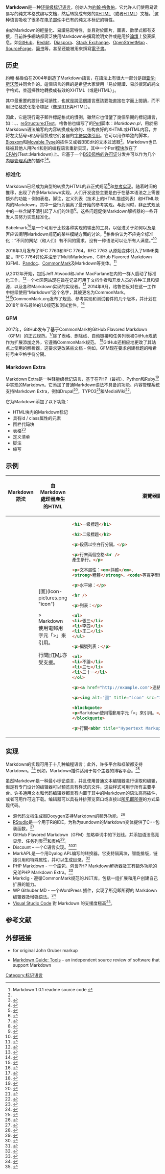 {{NoteTA|G1=IT}}
{{Infobox file format
| child = 
| name = Markdown
| logo = Markdown-mark.svg
| icon_size = 
| iconcaption = 
| screenshot = 
| screenshot_size = 
| caption = 
| _noextcode = on
| extension = 
| extensions = <code>.md</code>, <code>.markdown</code><ref>[[Daring_Fireball|Daring Fireball]] [http://daringfireball.net/linked/2014/01/08/markdown-extension statement] {{Wayback|url=http://daringfireball.net/linked/2014/01/08/markdown-extension |date=20140128230832 }} by creator [[John_Gruber|John Gruber]]</ref><ref name="rfc7763"/>
| _nomimecode = on
| mime = <code>text/markdown</code><ref name="rfc7763">[https://tools.ietf.org/html/rfc7763 RFC 7763] {{Wayback|url=https://tools.ietf.org/html/rfc7763 |date=20200125164737 }} - The text/markdown Media Type</ref>
| type code = 
| uniform type = <code>net.daringfireball.markdown</code>
| conforms to = 
| magic = 
| owner = [[約翰·格魯伯|約翰·格魯伯]]（與[[亞倫·斯沃茨|亞倫·斯沃茨]]在語法上合作）
| released = {{start date and age|2004|03|19|paren=yes}}<ref name="markdown-swartz">{{cite web|url=http://www.aaronsw.com/weblog/001189|title=Markdown|date=2004-03-19|work=Aaron Swartz: The Weblog|first=Aaron|last=Swartz|authorlink=Aaron Swartz|accessdate=2016-02-04|archive-date=2017-12-24|archive-url=https://web.archive.org/web/20171224200232/http://www.aaronsw.com/weblog/001189|dead-url=no}}</ref><ref name="gruber-2004-release">{{cite web|url=http://daringfireball.net/projects/markdown/|archiveurl=https://web.archive.org/web/20040402182332/http://daringfireball.net/projects/markdown/|archivedate=2004-04-02|title=Daring Fireball: Markdown|work=[[Daring_Fireball|Daring Fireball]]|first=John|last=Gruber|authorlink=John Gruber|accessdate=2014-04-25|dead-url=no}}</ref>
| latest release version = 1.0.1
| latest release date = {{start date and age|2004|12|17|paren=yes}}<ref name="md" />
| genre = [[标记语言|标记语言]]
| container for = 
| contained by = 
| extended from = 
| extended to = [[MultiMarkdown|MultiMarkdown]], [[Markdown_Extra|Markdown Extra]], [[CommonMark|CommonMark]]<ref name="rfc7764">[https://tools.ietf.org/html/rfc7764 RFC7764] {{Wayback|url=https://tools.ietf.org/html/rfc7764 |date=20200125164756 }} – Guidance on Markdown:  Design Philosophies, Stability Strategies, and Select Registrations</ref>
| standard = 
| standards = 
| free = 是<ref name="license">{{cite web |url=http://daringfireball.net/projects/markdown/license |title=Markdown: License |publisher=Daring Fireball |date= |accessdate=2014-04-25 |archive-date=2020-02-18 |archive-url=https://web.archive.org/web/20200218183533/https://daringfireball.net/projects/markdown/license |dead-url=no }}</ref>
| url = {{URL|https://daringfireball.net/projects/markdown}}
}}

'''Markdown'''是一种[[轻量级标记语言|轻量级标记语言]]，创始人为[[約翰·格魯伯|約翰·格魯伯]]。它允许人们使用易读易写的纯文本格式编写文档，然后转换成有效的[[XHTML|XHTML]]（或者[[HTML|HTML]]）文档。<ref name="md">Markdown 1.0.1 readme source code {{cite web|url=http://daringfireball.net/projects/markdown/|title=Daring Fireball - Markdown|date=2004-12-17|accessdate=2012-03-19|archive-date=2004-04-02|archive-url=https://web.archive.org/web/20040402182332/http://daringfireball.net/projects/markdown/|dead-url=no}}</ref>这种语言吸收了很多在[[电子邮件|电子邮件]]中已有的纯文本标记的特性。

由於Markdown的輕量化、易讀易寫特性，並且對於圖片，圖表、數學式都有支援，目前許多網站都廣泛使用Markdown來撰寫說明文件或是用於[[网络论坛|論壇]]上發表訊息。如[[GitHub|GitHub]]、[[Reddit|Reddit]]、[[Diaspora_(社交网络)|Diaspora]]、[[Stack_Exchange|Stack Exchange]]、[[OpenStreetMap|OpenStreetMap]] 、[[SourceForge|SourceForge]]、[[简书|简书]]等，甚至还能被用來撰寫[[電子書|電子書]]。

== 历史 ==
約翰·格魯伯在2004年創造了Markdown語言，在語法上有很大一部分是跟[[亚伦·斯沃茨|亚伦·斯沃茨]]共同合作的。這個語言的目的是希望大家使用「易於閱讀、易於撰寫的純文字格式，並選擇性地轉換成有效的XHTML（或是HTML）」。

其中最重要的設計是可讀性，也就是說這個語言應該要能直接在字面上閱讀，而不用记忆格式化指令標記（像是[[RTF|RTF]]與HTML）。

因此，它是現行電子郵件標記格式的慣例，雖然它也借鑒了幾個早期的標記語言，如：{{tsl|en|Setext|}}、{{tsl|en|Textile (markup language)|}}、[[reStructuredText|reStructuredText]]。格魯伯也编写了的[[Perl|Perl]]脚本：''Markdown.pl''，用於把Markdown语法编写的内容转换成有效的、结构良好的XHTML或HTML内容，并将左尖括号<code><</code>和<code>[[ampersand|&]]</code>号替换成它们各自的[[字符实体引用|字符实体引用]]。它可以用作单独的脚本，[[Blosxom|Blosxom]]和[[Movable_Type|Movable Type]]的插件又或者BBEdit的文本过滤器<ref name="md" />。Markdown也已经被其他人用Perl和别的编程语言重新实现，其中一个Perl[[模块_(程序设计)|模块]]放在了[[CPAN|CPAN]](Text::Markdown)上。它基于一个[[BSD许可证#BSD风格的许可证|BSD风格的许可证]]分发并可以作为几个[[内容管理系统|内容管理系统]]的插件<ref>{{Cite web|url=http://arstechnica.com/apple/news/2009/03/marsedit-23-ties-the-knot-with-tumblr-support.ars|title=MarsEdit 2.3 ties the knot with Tumblr support - Ars Technica|accessdate=2009-08-11|archive-date=2011-08-21|archive-url=https://web.archive.org/web/20110821051851/http://arstechnica.com/apple/news/2009/03/marsedit-23-ties-the-knot-with-tumblr-support.ars|dead-url=no}}</ref><ref>{{Cite web|url=http://arstechnica.com/open-source/news/2008/07/review-practical-django-projects.ars|title=Review: Practical Django Projects - Ars Technica|accessdate=2009-08-11|archive-date=2011-06-07|archive-url=https://web.archive.org/web/20110607191242/http://arstechnica.com/open-source/news/2008/07/review-practical-django-projects.ars|dead-url=no}}</ref>。

=== 标准化 ===
Markdown已经成为典型的转换为HTML的非正式规范<ref>{{Cite web |url=https://daringfireball.net/projects/markdown/syntax |title=存档副本 |accessdate=2019-02-18 |archive-date=2019-09-09 |archive-url=https://web.archive.org/web/20190909051956/https://daringfireball.net/projects/markdown/syntax |dead-url=no }}</ref>和[[参考实现|参考实现]]。随着时间的推移，出现了许多Markdown实现。人们开发这些主要是由于在基本语法之上需要额外的功能 - 例如表格，脚注，定义列表（技术上的HTML描述列表）和HTML块内的Markdown。其中一些行为偏离了最开始的参考实现。与此同时，非正式规范中的一些含糊不清引起了人们的注意<ref>{{cite web|url=https://github.github.com/gfm/#why-is-a-spec-needed-|title=GitHub Flavored Markdown Spec|website=github.github.com|accessdate=2017-10-01|archive-date=2020-02-03|archive-url=https://web.archive.org/web/20200203204734/https://github.github.com/gfm/#why-is-a-spec-needed-|dead-url=no}}</ref>。这些问题促使Markdown解析器的一些开发人员努力实现标准化。

Babelmark<ref name="babelmark-2">{{cite web |url=http://johnmacfarlane.net/babelmark2/ |title=Babelmark 2 - Compare markdown implementations |publisher=Johnmacfarlane.net |accessdate=2014-04-25 |archive-date=2017-07-18 |archive-url=https://web.archive.org/web/20170718113552/http://johnmacfarlane.net/babelmark2/ |dead-url=no }}</ref><ref name="babelmark-3">{{cite web |url=https://babelmark.github.io |title=Babelmark 3 - Compare Markdown Implementations |publisher=github.io |accessdate=2017-12-10 |archive-date=2020-11-12 |archive-url=https://web.archive.org/web/20201112043521/https://babelmark.github.io/ |dead-url=no }}</ref>是一个可用于比较各种实现的输出的工具，以促进关于如何以及是否应该阐明Markdown规范的某些模糊方面的讨论。<ref>{{cite web |url=http://johnmacfarlane.net/babelmark2/faq.html |title=Babelmark 2 - FAQ |publisher=Johnmacfarlane.net |accessdate=2014-04-25 |archive-date=2017-07-28 |archive-url=https://web.archive.org/web/20170728115918/http://johnmacfarlane.net/babelmark2/faq.html |dead-url=no }}</ref>格魯伯认为不应完全标准化：“不同的网站（和人们）有不同的需求。没有一种语法可以让所有人满意。”<ref>{{cite tweet|user=gruber|authorlink=John Gruber|first=John|last=Gruber|number=507670720886091776|date=4 September 2014|title=@tobie @espadrine @comex @wycats Because different sites (and people) have different needs. No one syntax would make all happy.}}</ref>

2016年3月发布了<nowiki>RFC 7763</nowiki>和<nowiki>RFC 7764</nowiki>。<nowiki>RFC 7763</nowiki> 从原始变体引入了MIME类型 <small>{{code|text/markdown}}</small>。<nowiki>RFC 7764</nowiki>讨论并注册了MultiMarkdown、GitHub Flavored Markdown (GFM)、[[Pandoc|Pandoc]]、[[#CommonMark|CommonMark]]及Markdown等变体。<ref name="IANA">{{cite web|url=https://www.iana.org/assignments/markdown-variants/markdown-variants.xhtml|title=Markdown Variants|publisher=[[Internet_Assigned_Numbers_Authority|IANA]]|date=2016-03-28|accessdate=2016-07-06|archive-date=2020-10-27|archive-url=https://web.archive.org/web/20201027005128/https://www.iana.org/assignments/markdown-variants/markdown-variants.xhtml|dead-url=no}}</ref>

从2012年开始，包括Jeff Atwood和John MacFarlane在内的一群人启动了标准化工作。<ref name="FutureOfMarkdown">{{cite web |last=Atwood |first=Jeff |url=http://www.codinghorror.com/blog/2012/10/the-future-of-markdown.html |title=The Future of Markdown |publisher=CodingHorror.com |date=2012-10-25 |accessdate=2014-04-25 |archive-date=2014-02-11 |archive-url=https://web.archive.org/web/20140211233513/http://www.codinghorror.com/blog/2012/10/the-future-of-markdown.html |dead-url=no }}</ref>一个社区网站现在旨在记录可用于文档作者和开发人员的各种工具和资源，以及各种Markdown实现的实现者。<ref>{{cite web |url=https://markdown.github.io/ |title=Markdown Community Page |publisher=GitHub |accessdate=2014-04-25 |archive-date=2020-10-26 |archive-url=https://web.archive.org/web/20201026161924/http://markdown.github.io/ |dead-url=no }}</ref> 2014年9月，格魯伯反对在这一工作中继续使用“Markdown”这个名字，其被更名为CommonMark。<ref>{{cite web |url=http://blog.codinghorror.com/standard-markdown-is-now-common-markdown/ |title=Standard Markdown is now Common Markdown |publisher=Jeff Atwood |accessdate=2014-10-07 |archive-date=2014-10-09 |archive-url=https://web.archive.org/web/20141009181014/http://blog.codinghorror.com/standard-markdown-is-now-common-markdown/ |dead-url=no }}</ref><ref>{{cite web |url=http://www.infoq.com/news/2014/09/markdown-commonmark |title=Standard Markdown Becomes Common Markdown then CommonMark |work=InfoQ |accessdate=2014-10-07 |archive-date=2020-09-30 |archive-url=https://web.archive.org/web/20200930150521/https://www.infoq.com/news/2014/09/markdown-commonmark/ |dead-url=no }}</ref>CommonMark.org发布了规范、参考实现和测试套件的几个版本，并计划在2018年宣布最终的1.0规范和测试套件。<ref name="commonmark.org">{{cite web|url=http://commonmark.org/|title=CommonMark|last=|first=|date=|website=|language=en|access-date=20 Jun 2018|quote=" The current version of the CommonMark spec is complete, and quite robust after a year of public feedback … but not quite final. With your help, we plan to announce a finalized 1.0 spec and test suite in 2018."|archive-date=2016-04-12|archive-url=https://web.archive.org/web/20160412211434/http://commonmark.org/|dead-url=no}}</ref>

=== GFM ===
2017年，GitHub发布了基于CommonMark的GitHub Flavored Markdown（GFM）的正式规范。<ref>{{cite web | url= https://github.github.com/gfm/ | title= GitHub Flavored Markdown Spec | accessdate= 2017-10-01 | archive-date= 2020-02-03 | archive-url= https://web.archive.org/web/20200203204734/https://github.github.com/gfm/ | dead-url= no }}</ref>除了表格、删除线、自动链接和任务列表被GitHub规范作为扩展添加之外，它遵循CommonMark规范。 <ref>{{Cite web|url=https://githubengineering.com/a-formal-spec-for-github-markdown/|title=A formal spec for GitHub Flavored Markdown|last=|first=|date=|website=GitHub Engineering|access-date=16 Mar 2017|archive-date=2020-02-03|archive-url=https://web.archive.org/web/20200203205138/https://githubengineering.com/a-formal-spec-for-github-markdown/|dead-url=no}}</ref>GitHub还相应地更改了其站点上使用的解析器，这要求更改某些文档 - 例如，GFM现在要求创建标题的哈希符号由空格字符分隔。

=== Markdown Extra ===
Markdown Extra是一种轻量级标记语言，基于在PHP（最初）、Python和Ruby<ref name="fortin-2018">{{cite web
 | last1 = Fortin
 | first1 = Michel
 | title = PHP Markdown Extra
 | date = 2018
 | work = Michel Fortin website
 | url = https://michelf.ca/projects/php-markdown/extra
 | access-date = 2018-12-26
 | archive-date = 2021-01-17
 | archive-url = https://web.archive.org/web/20210117015819/https://michelf.ca/projects/php-markdown/extra/
 | dead-url = no
 }}</ref>中实现的Markdown。它添加了普通Markdown语法不具备的功能。内容管理系统支持Markdown Extra，例如Drupal<ref>{{cite web|url=https://drupal.org/project/markdowneditor|title=Markdown editor for BUEditor|date=4 December 2008|publisher=|accessdate=2019-02-18|archive-date=2020-09-17|archive-url=https://web.archive.org/web/20200917172201/https://www.drupal.org/project/markdowneditor|dead-url=no}}</ref>，TYPO3<ref>{{cite web|url=https://extensions.typo3.org/extension/markdown_content/|title=Markdown for TYPO3 (markdown_content)|website=extensions.typo3.org|accessdate=2019-02-18|archive-date=2021-02-01|archive-url=https://web.archive.org/web/20210201205749/https://extensions.typo3.org/extension/markdown_content/|dead-url=no}}</ref>和MediaWiki<ref>{{cite web|url=https://www.mediawiki.org/wiki/Extension:MarkdownExtraParser|title=Extension:MarkdownExtraParser - MediaWiki|website=www.mediawiki.org|accessdate=2019-02-18|archive-date=2020-10-29|archive-url=https://web.archive.org/web/20201029205611/https://www.mediawiki.org/wiki/Extension:MarkdownExtraParser|dead-url=no}}</ref>。

它为Markdown添加了以下功能：

* HTML块内的Markdown标记
* 具有id / class属性的元素
* 围栏代码块
* 表格<ref>{{cite web|url=https://michelf.ca/projects/php-markdown/extra|title=PHP Markdown Extra|website=Michel Fortin|accessdate=2019-02-18|archive-date=2021-01-17|archive-url=https://web.archive.org/web/20210117015819/https://michelf.ca/projects/php-markdown/extra/|dead-url=no}}</ref>
* 定义清单
* 脚注
* 缩写

== 示例 ==

{|class="wikitable"
! width="33%" | Markdown語法
! width="34%" | 由Markdown處理器產生的HTML 
! width="33%" | 瀏覽器顯示效果
|-valign="top"
|
<syntaxhighlight lang="md">
# 一级標題

## 二级標題

段落以空白行分隔。

行末兩個空格  産生斷行。

文本屬性：*斜體*、
**粗體**、`等寬字型Monospace`。

水平線：

---

列表：

  * 張三
  * 李四
  * 王二

編號列表：

  1. 不論
  2. 三七
  3. 二十一

[連結](http://example.com)

![圖](Icon-pictures.png "icon")

> Markdown使用電郵用字元「>」來引用。

行間<abbr title="Hypertext Markup Language">HTML</abbr>亦受支援。
</syntaxhighlight>
|
<syntaxhighlight lang="html">
<h1>一级標題</h1>

<h2>二级標題</h2>

<p>段落以空白行分隔。</p>

<p>行末兩個空格<br />
產生斷行。</p>

<p>文本屬性：<em>斜體</em>、
<strong>粗體</strong>、<code>等寬字型Monospace</code>。</p>

<p>水平線：</p>

<hr />

<p>列表：</p>

<ul>
<li>張三</li>
<li>李四</li>
<li>王二</li>
</ul>

<p>編號列表：</p>

<ol>
<li>不論</li>
<li>三七</li>
<li>二十一</li>
</ol>

<p><a href="http://example.com">連結</a>。</p>

<p><img alt="圖" title="icon" src="Icon-pictures.png" /></p>

<blockquote>
<p>Markdown使用電郵用字元「>」來引用。</p>
</blockquote>

<p>行間<abbr title="Hypertext Markup Language">HTML</abbr>亦受支援。</p>
</syntaxhighlight>
|

<div style="color: #000000; background: none; overflow: hidden; page-break-after: avoid; 
font-size: 1.8em; font-family: Georgia,Times,serif; margin-top: 1em; margin-bottom: 0.25em; line-height: 1.3; padding: 0; border-bottom: 1px solid #AAAAAA;>一级標題</div>

<div style="color: #000000; background: none; overflow: hidden; page-break-after: avoid; 
font-size: 1.5em; font-family: Georgia,Times,serif; margin-top: 1em; margin-bottom: 0.25em; line-height: 1.3; padding: 0; border-bottom: 1px solid #AAAAAA;>二级標題</div>

段落以空白行分隔。

行末兩個空格<br />
產生斷行。

文本屬性：''斜體''、
'''粗體'''、<code>等寬字型Monospace</code>。

水平線：

<hr />

列表：

* 張三
* 李四
* 王二

編號列表：

# 不論
# 三七
# 二十一

[http://example.com 連結] {{Wayback|url=http://example.com/ |date=20180126153425 }}。

[[File:Icon-pictures.png|圖]]

<blockquote>
Markdown使用電郵用字元「>」來引用。
</blockquote>

行間<abbr title="Hypertext Markup Language">HTML</abbr>亦受支持。
|}

==实现==
Markdown的实现可用于十几种编程语言；此外，许多平台和框架都支持Markdown。<ref>{{cite web|title=W3C Community Page of Markdown Implementations|url=https://www.w3.org/community/markdown/wiki/MarkdownImplementations|website=W3C Markdown Wiki|accessdate=24 March 2016|archive-date=2020-09-17|archive-url=https://web.archive.org/web/20200917231621/https://www.w3.org/community/markdown/wiki/MarkdownImplementations|dead-url=no}}</ref> 例如，Markdown插件适用于每个主要的博客平台。<ref>{{cite web | url=https://arstechnica.com/information-technology/2014/10/markdown-throwdown-what-happens-when-foss-software-gets-corporate-backing/ | date=2014-10-05 | title=Markdown THrowdown – What happens when FOSS software gets corporate backing | publisher=Ars Technica | accessdate=2019-02-18 | archive-date=2020-11-14 | archive-url=https://web.archive.org/web/20201114231130/https://arstechnica.com/information-technology/2014/10/markdown-throwdown-what-happens-when-foss-software-gets-corporate-backing/ | dead-url=no }}</ref>

虽然Markdown是一种最小标记语言，并且使用普通文本编辑器进行读取和编辑，但是有专门设计的编辑器可以预览具有样式的文件，这些样式可用于所有主要平台。许多通用文本和代码编辑器都具有内置于其中的Markdown的语法高亮插件，或者可用作可选下载。编辑器可以具有并排预览窗口或直接以[[所见即所得|所见即所得]]的方式呈现代码。

* 源代码文档生成器Doxygen支持Markdown的额外功能。<ref>{{cite web|url=http://www.stack.nl/~dimitri/doxygen/manual/markdown.html|title=Doxygen Manual: Markdown support|date=2014-04-21|publisher=Stack.nl|accessdate=2014-04-25|archive-date=2017-07-18|archive-url=https://web.archive.org/web/20170718092919/http://www.stack.nl/~dimitri/doxygen/manual/markdown.html|dead-url=no}}</ref>
* [[RStudio|RStudio]]是一个用于R的IDE，为称为sundown的Markdown变体提供了C++包装函数。<ref>{{cite web|url=https://github.com/rstudio/rstudio/blob/master/src/cpp/core/markdown/Markdown.cpp|title=Markdown.cpp|date=2015-06-30<!-- last commit for Markdown.cpp as of July 7, 2016 -->|publisher=[[GitHub|GitHub]] project [[RStudio|RStudio]]|author=jjallaire|author-link=Joseph J. Allaire|author2=e.a.|accessdate=2016-07-07|archive-date=2017-07-26|archive-url=https://web.archive.org/web/20170726011514/https://github.com/rstudio/rstudio/blob/master/src/cpp/core/markdown/Markdown.cpp|dead-url=no}}</ref>
* GitHub Flavored Markdown（GFM）忽略单词中的下划线，并添加语法高亮显示、任务列表<ref>{{cite web|url=https://help.github.com/articles/writing-on-github|title=Writing on GitHub|website=help.github.com|publisher=GitHub, Inc.|accessdate=9 July 2014|archive-date=2018-06-04|archive-url=https://web.archive.org/web/20180604165012/https://help.github.com/articles/writing-on-github/|dead-url=no}}</ref>和表格<ref name="gfm_on_github2">{{cite web|url=https://help.github.com/articles/github-flavored-markdown|title=GitHub Flavored Markdown|publisher=github.com|accessdate=29 March 2013|archive-date=2019-02-05|archive-url=https://web.archive.org/web/20190205015447/https://help.github.com/articles/github-flavored-markdown/|dead-url=no}}</ref>。
* Discount – 一个C语言实现。<ref>{{cite web|url=http://reza-sadeghi.ir/معرفی-بهترین-مدرسه-حرفه-ای-ترین-کادر-آم/|title=Discount - a C implementation of the Markdown markup language|accessdate=2014-11-01|archive-date=2019-10-18|archive-url=https://web.archive.org/web/20191018111354/http://reza-sadeghi.ir/%D9%85%D8%B9%D8%B1%D9%81%DB%8C-%D8%A8%D9%87%D8%AA%D8%B1%DB%8C%D9%86-%D9%85%D8%AF%D8%B1%D8%B3%D9%87-%D8%AD%D8%B1%D9%81%D9%87-%D8%A7%DB%8C-%D8%AA%D8%B1%DB%8C%D9%86-%DA%A9%D8%A7%D8%AF%D8%B1-%D8%A2%D9%85/|dead-url=no}}</ref><ref>{{cite web|url=https://github.com/Orc/discount|title=DISCOUNT|author=David Parsons|publisher=[[GitHub|GitHub]]|quote={{openhub|discount|discount}}|date=2016-05-28<!-- last commit as of July 7, 2016 -->|accessdate=2016-07-07|archive-date=2021-01-16|archive-url=https://web.archive.org/web/20210116100404/https://github.com/Orc/discount|dead-url=no}}</ref>
* MarkAPL是一个用Dyalog APL编写的转换器。它支持隔离块，智能排版，链接引用和特殊属性，并可以生成目录。<ref>{{cite web|url=https://github.com/aplteam/MarkAPL|title=Markdown converter written in Dyalog APL.|accessdate=2019-02-18|archive-date=2020-12-05|archive-url=https://web.archive.org/web/20201205095233/https://github.com/aplteam/MarkAPL|dead-url=no}}</ref>
* PHP Markdown - 一个库包，包含PHP Markdown解析器及其有额外功能的兄弟PHP Markdown Extra。<ref>{{cite web|url=https://michelf.ca/projects/php-markdown/|title=PHP Markdown|accessdate=2016-03-01|archive-date=2021-01-20|archive-url=https://web.archive.org/web/20210120174450/https://michelf.ca/projects/php-markdown/|dead-url=no}}</ref>
* Markdig  - 遵循CommonMark规范的.NET库，包括一组扩展和用户创建自己扩展的能力。
* WP Githuber MD - 一个WordPress 插件，实现了所见即所得的 Markdown 编辑器及增强语法。<ref>{{cite web|url=https://wordpress.org/plugins/wp-githuber-md/|title=Markdown Editor|accessdate=2018-12-15|archive-date=2020-12-13|archive-url=https://web.archive.org/web/20201213090608/https://wordpress.org/plugins/wp-githuber-md/|dead-url=no}}</ref>
* [[Visual_Studio_Code|Visual Studio Code]] 對 Markdown 的支援度極高<ref>{{cite web|url=https://code.visualstudio.com/docs/languages/markdown|title=Markdown and Visual Studio Code|access-date=2019-09-10|archive-url=https://web.archive.org/web/20190208184612/https://code.visualstudio.com/docs/languages/markdown|archive-date=2019-02-08|dead-url=yes}}</ref>。

== 参考文献 ==
{{Reflist|2}}

== 外部链接 ==
* {{Official website|https://daringfireball.net/projects/markdown/}} for original John Gruber markup
*[https://www.markdownguide.org/tools/ Markdown Guide: Tools] {{Wayback|url=https://www.markdownguide.org/tools/ |date=20220404113318 }} – an independent source review of software that support Markdown

{{Document markup languages}}

[[Category:标记语言|Category:标记语言]]